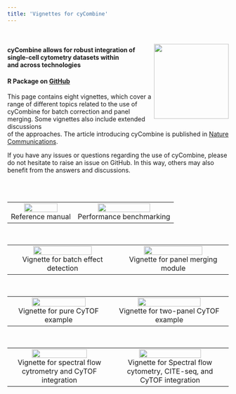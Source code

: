 ```yaml
---
title: 'Vignettes for cyCombine'
---
```


<br>

<img src="images/cyCombine/Logos/cyCombine_logo.png" width="170" align="right" />

#### cyCombine allows for robust integration of single-cell cytometry datasets within<br/>and across technologies

#### R Package on [GitHub](https://github.com/biosurf/cyCombine)


This page contains eight vignettes, which cover a range of different topics related to the use of<br/>cyCombine for batch correction and panel merging. Some vignettes also include extended discussions<br/>of the approaches. The article introducing cyCombine is published in [Nature Communications](https://doi.org/10.1038/s41467-022-29383-5).


If you have any issues or questions regarding the use of cyCombine, please do not hesitate to raise an issue on GitHub. In this way, others may also benefit from the answers and discussions.


<br>
<br>
<table style="width:100%">
<tr>

<td><center>[![](images/cyCombine/Logos/cyCombine.png){ width=75% }](cyCombine_ref_manual.html)<br>Reference manual</center></td>

<td><center>[![](images/cyCombine/Logos/benchmarking.png){ width=75% }](cyCombine_benchmarking.html)<br>Performance benchmarking</center></td>

</tr>
</table>
<br>


<table style="width:100%">
<tr>

<td><center>[![](images/cyCombine/Logos/detect_effect.png){ width=75% }](cyCombine_detect_batch_effects.html)<br>Vignette for batch effect detection</center></td>
    
<td><center>[![](images/cyCombine/Logos/Panel_merging.png){ width=75% }](cyCombine_panel_merging.html)<br>Vignette for panel merging module</center></td>

</tr>
</table>
<br>


<table style="width:100%">
<tr>

<td><center>[![](images/cyCombine/Logos/CyTOF.png){ width=75% }](cyCombine_CyTOF_1panel.html)<br>Vignette for pure CyTOF example</center></td>
    
<td><center>[![](images/cyCombine/Logos/CyTOF2.png){ width=75% }](cyCombine_CyTOF_2panels.html)<br>Vignette for two-panel CyTOF example</center></td>

</tr>
</table>
<br>

<table style="width:100%">
<tr>

<td><center>[![](images/cyCombine/Logos/Flow2.png){ width=75% }](cyCombine_Spectralflow_CyTOF.html)<br>Vignette for spectral flow cytrometry and CyTOF integration</center></td>

<td><center>[![](images/cyCombine/Logos/Spectral_CITEseq.png){ width=75% }](cyCombine_CITEseq_Spectral_CyTOF.html)<br>Vignette for Spectral flow cytometry, CITE-seq, and CyTOF integration</center></td>

</tr>
</table>
<!-- <br> -->


<!-- <table style="width:100%"> -->
<!-- <tr> -->

<!-- <td><center>[![](images/cyCombine/Flow1.png){ width=75% }](cyCombine/Flow_CyTOF.html)<br>Vignette for flow cytrometry and CyTOF integration</center></td> -->

<!-- <td><center>[![](images/cyCombine/CITEseq.png){ width=75% }](cyCombine/CITEseq_CyTOF.html)<br>Vignette for CITE-seq and CyTOF integration</center></td> -->

<!-- </tr> -->
<!-- </table> -->
